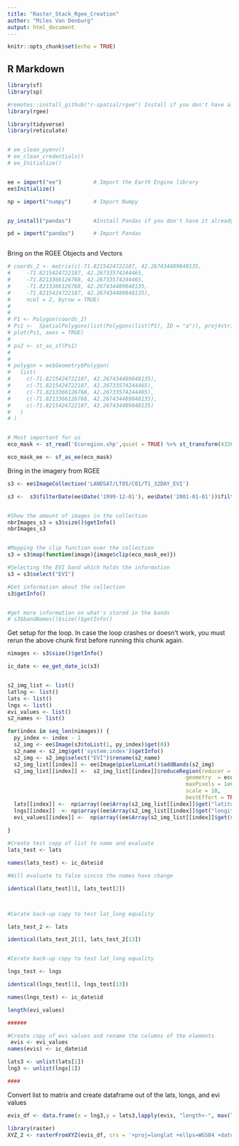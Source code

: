 ```yaml
---
title: "Raster_Stack_Rgee_Creation"
author: "Miles Van Denburg"
output: html_document
---
```


```r
knitr::opts_chunk$set(echo = TRUE)
```

## R Markdown


```r
library(sf)
library(sp)

#remotes::install_github("r-spatial/rgee") Install if you don't have already
library(rgee)

library(tidyverse)
library(reticulate)


# ee_clean_pyenv()
# ee_clean_credentials()
# ee_Initialize()


ee = import("ee")          # Import the Earth Engine library
ee$Initialize() 

np = import("numpy")       # Import Numpy 


py_install("pandas")       #Install Pandas if you don't have it already installed

pd = import("pandas")      # Import Pandas



```


Bring on the RGEE Objects and Vectors
```r
# coords_2 <- matrix(c(-71.8215424722187, 42.267434489848135,
#     -71.8215424722187, 42.26733574244465,
#     -71.8213366126768, 42.26733574244465,
#     -71.8213366126768, 42.267434489848135,
#     -71.8215424722187, 42.267434489848135),
#     ncol = 2, byrow = TRUE)
# 
# 
# P1 <- Polygon(coords_2)
# Ps1 <-  SpatialPolygons(list(Polygons(list(P1), ID = "a")), proj4string=CRS("+proj=longlat +ellps=WGS84 +datum=WGS84 +no_defs"))
# plot(Ps1, axes = TRUE)
# 
# ps2 <- st_as_sf(Ps1)
# 
# 
# polygon = ee$Geometry$Polygon(
#   list(
#     c(-71.8215424722187, 42.267434489848135),
#     c(-71.8215424722187, 42.26733574244465),
#     c(-71.8213366126768, 42.26733574244465),
#     c(-71.8213366126768, 42.267434489848135),
#     c(-71.8215424722187, 42.267434489848135)
#   )
# )


# Most important for us
eco_mask <- st_read('Ecoregion.shp',quiet = TRUE) %>% st_transform(4326) 

eco_mask_ee <- sf_as_ee(eco_mask)

```


Bring in the imagery from RGEE

```r
s3 <- ee$ImageCollection('LANDSAT/LT05/C01/T1_32DAY_EVI')

s3 <-  s3$filterDate(ee$Date('1999-12-01'), ee$Date('2001-01-01'))$filterBounds(eco_mask_ee)


#Show the amount of images in the collection
nbrImages_s3 = s3$size()$getInfo()
nbrImages_s3


#Mapping the clip function over the collection
s3 = s3$map(function(image){image$clip(eco_mask_ee)})

#Selecting the EVI band which holds the information
s3 = s3$select("EVI")

#Get information about the collection 
s3$getInfo()


#get more information on what's stored in the bands
# s3$bandNames()$size()$getInfo()

```



Get setup for the loop.  In case the loop crashes or doesn't work, you must rerun the above chunk first before running this chunk again. 
```r
nimages <- s3$size()$getInfo()

ic_date <- ee_get_date_ic(s3)


s2_img_list <- list()
latlng <- list()
lats <- list()
lngs <- list()
evi_values <- list()
s2_names <- list()

for(index in seq_len(nimages)) {
  py_index <- index - 1
  s2_img <- ee$Image(s3$toList(1, py_index)$get(0))
  s2_name <- s2_img$get('system:index')$getInfo()
  s2_img <- s2_img$select("EVI")$rename(s2_name)
  s2_img_list[[index]] <- ee$Image$pixelLonLat()$addBands(s2_img)
  s2_img_list[[index]] <-  s2_img_list[[index]]$reduceRegion(reducer = ee$Reducer$toList(),
                                                        geometry  = eco_mask_ee, 
                                                        maxPixels = 1e6, 
                                                        scale = 10, 
                                                        bestEffort = TRUE)
  lats[[index]] <-  np$array((ee$Array(s2_img_list[[index]]$get("latitude"))$getInfo()))
  lngs[[index]]  <- np$array((ee$Array(s2_img_list[[index]]$get("longitude"))$getInfo()))
  evi_values[[index]] <-  np$array((ee$Array(s2_img_list[[index]]$get(s2_name))$getInfo()))
  
}
```



```r
#Create test copy of list to name and evaluate
lats_test <- lats

names(lats_test) <- ic_date$id

#Will evaluate to false sincce the names have change

identical(lats_test[1], lats_test[2])



#Cerate back-up copy to test lat_long equality

lats_test_2 <- lats

identical(lats_test_2[1], lats_test_2[13])


#Cerate back-up copy to test lat_long equality

lngs_test <- lngs

identical(lngs_test[1], lngs_test[13])

names(lngs_test) <- ic_date$id

length(evi_values)

######

#Create copy of evi values and rename the columns of the elements
 evis <- evi_values
names(evis) <- ic_date$id

lats3 <- unlist(lats[1])
lng3 <- unlist(lngs[1])

####

```



Convert list to matrix and create dataframe out of the lats, longs, and evi values


```r

evis_df <- data.frame(x = lng3,y = lats3,lapply(evis, "length<-", max(lengths(evis))))

library(raster)
XYZ_2 <- rasterFromXYZ(evis_df, crs = '+proj=longlat +ellps=WGS84 +datum=WGS84 +no_defs')

```

